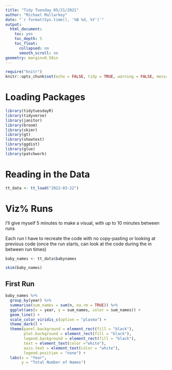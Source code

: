 ```yaml
---
title: "Tidy Tuesday 05/21/2021"
author: "Michael Mullarkey"
date: "`r format(Sys.time(), '%B %d, %Y')`"
output:
  html_document:
    toc: yes
    toc_depth: 5
    toc_float:
      collapsed: no
      smooth_scroll: no
geometry: margin=0.50in
---
```


```r
require("knitr")
knitr::opts_chunk$set(echo = FALSE, tidy = TRUE, warning = FALSE, message = FALSE, include = FALSE)
```

# Loading Packages

```r

library(tidytuesdayR)
library(tidyverse)
library(janitor)
library(broom)
library(skimr)
library(gt)
library(showtext)
library(ggdist)
library(glue)
library(patchwork)

```

# Reading in the Data

```r

tt_data <- tt_load("2022-03-22")

```

# Viz% Runs

I'll give myself 5 minutes to make a visual, with up to 10 minutes between runs

Each run I have to recreate the code with no copy-pasting or looking at previous code (once the run starts, can look at the code during the in between run times)

```r

baby_names <- tt_data$babynames

skim(baby_names)

```

## First Run

```r

baby_names %>% 
  group_by(year) %>% 
  summarise(sum_names = sum(n, na.rm = TRUE)) %>% 
  ggplot(aes(x = year, y = sum_names, color = sum_names)) + 
  geom_line() +
  scale_color_viridis_c(option = "plasma") +
  theme_dark() +
  theme(panel.background = element_rect(fill = "black"),
        plot.background = element_rect(fill = "black"),
        legend.background = element_rect(fill = "black"),
        text = element_text(color ="white"),
        axis.text = element_text(color = "white"),
        legend.position = "none") +
  labs(x = "Year",
       y = "Total Number of Names")

```

